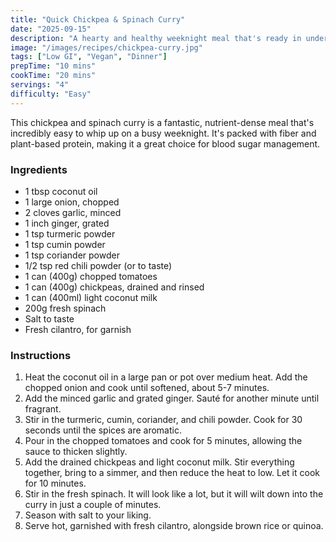 ```yaml
---
title: "Quick Chickpea & Spinach Curry"
date: "2025-09-15"
description: "A hearty and healthy weeknight meal that's ready in under 30 minutes."
image: "/images/recipes/chickpea-curry.jpg"
tags: ["Low GI", "Vegan", "Dinner"]
prepTime: "10 mins"
cookTime: "20 mins"
servings: "4"
difficulty: "Easy"
---
```


This chickpea and spinach curry is a fantastic, nutrient-dense meal that's incredibly easy to whip up on a busy weeknight. It's packed with fiber and plant-based protein, making it a great choice for blood sugar management.

### Ingredients

- 1 tbsp coconut oil
- 1 large onion, chopped
- 2 cloves garlic, minced
- 1 inch ginger, grated
- 1 tsp turmeric powder
- 1 tsp cumin powder
- 1 tsp coriander powder
- 1/2 tsp red chili powder (or to taste)
- 1 can (400g) chopped tomatoes
- 1 can (400g) chickpeas, drained and rinsed
- 1 can (400ml) light coconut milk
- 200g fresh spinach
- Salt to taste
- Fresh cilantro, for garnish

### Instructions

1.  Heat the coconut oil in a large pan or pot over medium heat. Add the chopped onion and cook until softened, about 5-7 minutes.
2.  Add the minced garlic and grated ginger. Sauté for another minute until fragrant.
3.  Stir in the turmeric, cumin, coriander, and chili powder. Cook for 30 seconds until the spices are aromatic.
4.  Pour in the chopped tomatoes and cook for 5 minutes, allowing the sauce to thicken slightly.
5.  Add the drained chickpeas and light coconut milk. Stir everything together, bring to a simmer, and then reduce the heat to low. Let it cook for 10 minutes.
6.  Stir in the fresh spinach. It will look like a lot, but it will wilt down into the curry in just a couple of minutes.
7.  Season with salt to your liking.
8.  Serve hot, garnished with fresh cilantro, alongside brown rice or quinoa.

